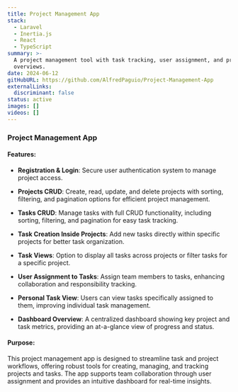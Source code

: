 ```yaml
---
title: Project Management App
stack:
  - Laravel
  - Inertia.js
  - React
  - TypeScript
summary: >-
  A project management tool with task tracking, user assignment, and project
  overviews.
date: 2024-06-12
gitHubURL: https://github.com/AlfredPaguio/Project-Management-App
externalLinks:
  discriminant: false
status: active
images: []
videos: []
---
```

### Project Management App

#### Features:

* **Registration & Login**: Secure user authentication system to manage project access.

* **Projects CRUD**: Create, read, update, and delete projects with sorting, filtering, and pagination options for efficient project management.

* **Tasks CRUD**: Manage tasks with full CRUD functionality, including sorting, filtering, and pagination for easy task tracking.

* **Task Creation Inside Projects**: Add new tasks directly within specific projects for better task organization.

* **Task Views**: Option to display all tasks across projects or filter tasks for a specific project.

* **User Assignment to Tasks**: Assign team members to tasks, enhancing collaboration and responsibility tracking.

* **Personal Task View**: Users can view tasks specifically assigned to them, improving individual task management.

* **Dashboard Overview**: A centralized dashboard showing key project and task metrics, providing an at-a-glance view of progress and status.

#### Purpose:

This project management app is designed to streamline task and project workflows, offering robust tools for creating, managing, and tracking projects and tasks. The app supports team collaboration through user assignment and provides an intuitive dashboard for real-time insights.
